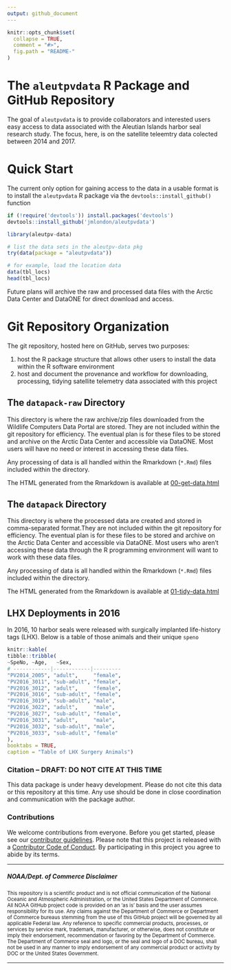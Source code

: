 ```yaml
---
output: github_document
---
```


<!-- README.md is generated from README.Rmd. Please edit that file -->

```r
knitr::opts_chunk$set(
  collapse = TRUE,
  comment = "#>",
  fig.path = "README-"
)
```

# The `aleutpvdata` R Package and GitHub Repository

The goal of `aleutpvdata` is to provide collaborators and interested users easy
access to data associated with the Aleutian Islands harbor seal research
study. The focus, here, is on the satellite teleemtry data colected between
2014 and 2017.

# Quick Start

The current only option for gaining access to the data in a usable format is
to install the `aleutpvdata` R package via the `devtools::install_github()`
function

```r
if (!require('devtools')) install.packages('devtools')
devtools::install_github('jmlondon/aleutpvdata')

library(aleutpv-data)

# list the data sets in the aleutpv-data pkg
try(data(package = "aleutpvdata")) 

# for example, load the location data
data(tbl_locs)
head(tbl_locs)
```

Future plans will archive the raw and processed data files with the Arctic
Data Center and DataONE for direct download and access.

# Git Repository Organization

The git repository, hosted here on GitHub, serves two purposes:

1. host the R package structure that allows other users to install the data
within the R software environment
2. host and document the provenance and workflow for downloading, processing,
tidying satellite telemetry data associated with this project

## The `datapack-raw` Directory

This directory is where the raw archive/zip files downloaded from the
Wildlife Computers Data Portal are stored. They are not included within the
git repository for efficiency. The eventual plan is for these files to be
stored and archive on the Arctic Data Center and accessible via DataONE. Most
users will have no need or interest in accessing these data files. 

Any processing of data is all handled within the Rmarkdown (`*.Rmd`) files
included within the directory.

The HTML generated from the Rmarkdown is available at 
[00-get-data.html](http://jmlondon.github.io/aleutpvdata/00-get-data.html)

## The `datapack` Directory

This directory is where the processed data are created and stored in
comma-separated format.They are not included within the
git repository for efficiency. The eventual plan is for these files to be
stored and archive on the Arctic Data Center and accessible via DataONE. Most
users who aren't accessing these data through the R programming environment 
will want to work with these data files. 

Any processing of data is all handled within the Rmarkdown (`*.Rmd`) files
included within the directory.

The HTML generated from the Rmarkdown is available at 
[01-tidy-data.html](http://jmlondon.github.io/aleutpvdata/01-tidy-data.html)

## LHX Deployments in 2016

In 2016, 10 harbor seals were released with surgically implanted life-history
tags (LHX). Below is a table of those animals and their unique `speno`

```r
knitr::kable(
tibble::tribble(
~SpeNo,	~Age,	~Sex,
# ------------|------------|---------
"PV2014_2005", "adult",     "female",
"PV2016_3011", "sub-adult", "female",
"PV2016_3012", "adult",     "female",
"PV2016_3016", "sub-adult", "female",
"PV2016_3019", "sub-adult",	"male",
"PV2016_3022", "adult",     "male",
"PV2016_3027", "sub-adult", "female",
"PV2016_3031", "adult",     "male",
"PV2016_3032", "sub-adult",	"male",
"PV2016_3033", "sub-adult", "female"
),
booktabs = TRUE,
caption = "Table of LHX Surgery Animals")
```

### Citation -- DRAFT: DO NOT CITE AT THIS TIME

This data package is under heavy development. Please do not cite this data or
this repository at this time. Any use should be done in close coordination
and communication with the package author.

### Contributions

We welcome contributions from everyone. Before you get started, please see our
[contributor guidelines](CONTRIBUTING.md). Please note that this project is
released with a [Contributor Code of Conduct](CONDUCT.md). By participating in
this project you agree to abide by its terms.


**********************

##### NOAA/Dept. of Commerce Disclaimer
<sub>This repository is a scientific product and is not official communication
of the National Oceanic and Atmospheric Administration, or the United States
Department of Commerce. All NOAA GitHub project code is provided on an ‘as is’
basis and the user assumes responsibility for its use. Any claims against the
Department of Commerce or Department of Commerce bureaus stemming from the use
of this GitHub project will be governed by all applicable Federal law. Any
reference to specific commercial products, processes, or services by service
mark, trademark, manufacturer, or otherwise, does not constitute or imply their
endorsement, recommendation or favoring by the Department of Commerce. The
Department of Commerce seal and logo, or the seal and logo of a DOC bureau,
shall not be used in any manner to imply endorsement of any commercial product
or activity by DOC or the United States Government.</sub>


**********************